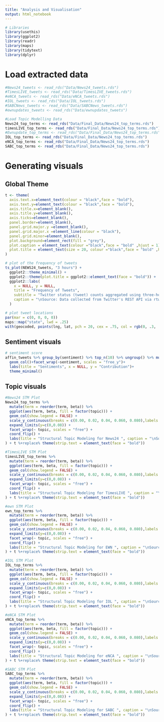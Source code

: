 ```yaml
---
title: "Analysis and Visualisation"
output: html_notebook
---
```


```r
# Libraries
library(usethis)
library(ggplot2)
library(readr)
library(maps)
library(tidytext)
library(dplyr)


```

# Load extracted data 
```r
#News24_tweets <- read_rds("Data/News24_tweets.rds")
#TimesLIVE_tweets <- read_rds("Data/TimesLIVE_tweets.rds")
#eNCA_tweets <- read_rds("Data/eNCA_tweets.rds")
#IOL_tweets <- read_rds("Data/IOL_tweets.rds")
#SABCNews_tweets <- read_rds("Data/SABCNews_tweets.rds")
#ewnupdates_tweets <- read_rds("Data/ewnupdates_tweets")

#Load Topic Modelling Data
News24_top_terms <- read_rds("Data/Final_Data/News24_top_terms.rds")
timesLIVE_top_terms <- read_rds("Data/Final_Data/News24_top_terms.rds")
#Ewnupdate_top_terms <- read_rds("Data/Final_Data/News24_top_terms.rds")
IOL_top_terms <- read_rds("Data/Final_Data/News24_top_terms.rds")
eNCA_top_terms <- read_rds("Data/Final_Data/News24_top_terms.rds")
SABC_top_terms <- read_rds("Data/Final_Data/News24_top_terms.rds")
```


# Generating visuals
## Global Theme
```r
t <- theme(
  axis.text.x=element_text(colour = "black",face = "bold"),
  axis.text.y=element_text(colour = "black",face = "bold"),
  axis.title.x=element_blank(),
  axis.title.y=element_blank(),
  axis.ticks=element_blank(),
  panel.border=element_blank(),
  panel.grid.major.y =element_blank(),
  panel.grid.major.x =element_line(colour = "black"), 
  panel.grid.minor=element_blank(),
  plot.background=element_rect(fill = "grey"),
  plot.caption = element_text(colour ="black",face = "bold" ,hjust = 1),
  plot.title = element_text(size = 20, colour ="black",face = "bold" ,hjust = 0.5),
)

```


```r

# plot of the frequency of tweets
ts_plot(NEWS24_tweets, "3 hours") +
  ggplot2::theme_minimal() +
  ggplot2::theme(plot.title = ggplot2::element_text(face = "bold")) +
  ggplot2::labs(
    x = NULL, y = NULL,
    title = "Frequency of Tweets",
    subtitle = "Twitter status (tweet) counts aggregated using three-hour intervals",
    caption = "\nSource: Data collected from Twitter's REST API via rtweet"
  )

# plot tweet locations
par(mar = c(0, 0, 0, 0))
maps::map("state", lwd = .25)
with(geocoded, points(lng, lat, pch = 20, cex = .75, col = rgb(0, .3, .7, .75)))

```


## Sentiment visuals
```r
# sentiment score
affin_tweets %>% group_by(sentiment) %>% top_n(10) %>% ungroup() %>% mutate(word = reorder(word, n)) %>% ggplot(aes(x=word,y=n, fill = sentiment))+
  geom_col()+facet_wrap(~sentiment, scales = "free_y")+
  labs(title = "Sentiments", x = NULL, y = "Contribution")+
  theme_minimal()

```


## Topic visuals
```r
#News24 STM Plot
News24_top_terms %>%
  mutate(term = reorder(term, beta)) %>%
  ggplot(aes(term, beta, fill = factor(topic))) +
  geom_col(show.legend = FALSE) + 
  scale_y_continuous(breaks = c(0.00, 0.02, 0.04, 0.060, 0.080),labels = c("0", ".02", ".04", ".06", ".08")) +
  expand_limits(y=c(0,0.08)) + 
  facet_wrap(~ topic, scales = "free") + 
  coord_flip() +
  labs(title = "Structural Topic Modeling for News24 ", caption = "\nSource: Data collected from Twitter's REST API via rtweet"
) + t %+replace% theme(strip.text = element_text(face = "bold"))
```

```r
#TimesLIVE STM Plot
timesLIVE_top_terms %>%
  mutate(term = reorder(term, beta)) %>%
  ggplot(aes(term, beta, fill = factor(topic))) +
  geom_col(show.legend = FALSE) + 
  scale_y_continuous(breaks = c(0.00, 0.02, 0.04, 0.060, 0.080),labels = c("0", ".02", ".04", ".06", ".08")) +
  expand_limits(y=c(0,0.08)) + 
  facet_wrap(~ topic, scales = "free") + 
  coord_flip() +
  labs(title = "Structural Topic Modeling for TimesLIVE ", caption = "\nSource: Data collected from Twitter's REST API via rtweet"
) + t %+replace% theme(strip.text = element_text(face = "bold"))
```


```r
#ewn STM Plot
ewn_top_terms %>%
  mutate(term = reorder(term, beta)) %>%
  ggplot(aes(term, beta, fill = factor(topic))) +
  geom_col(show.legend = FALSE) + 
  scale_y_continuous(breaks = c(0.00, 0.02, 0.04, 0.060, 0.080),labels = c("0", ".02", ".04", ".06", ".08")) +
  expand_limits(y=c(0,0.08)) + 
  facet_wrap(~ topic, scales = "free") + 
  coord_flip() +
  labs(title = "Structural Topic Modeling for EWN ", caption = "\nSource: Data collected from Twitter's REST API via rtweet"
) + t %+replace% theme(strip.text = element_text(face = "bold"))
```


```r
#IOL STM Plot
IOL_top_terms %>%
  mutate(term = reorder(term, beta)) %>%
  ggplot(aes(term, beta, fill = factor(topic))) +
  geom_col(show.legend = FALSE) + 
  scale_y_continuous(breaks = c(0.00, 0.02, 0.04, 0.060, 0.080),labels = c("0", ".02", ".04", ".06", ".08")) +
  expand_limits(y=c(0,0.08)) + 
  facet_wrap(~ topic, scales = "free") + 
  coord_flip() +
  labs(title = "Structural Topic Modeling for IOL ", caption = "\nSource: Data collected from Twitter's REST API via rtweet"
) + t %+replace% theme(strip.text = element_text(face = "bold"))
```


```r
#eNCA STM Plot
eNCA_top_terms %>%
  mutate(term = reorder(term, beta)) %>%
  ggplot(aes(term, beta, fill = factor(topic))) +
  geom_col(show.legend = FALSE) + 
  scale_y_continuous(breaks = c(0.00, 0.02, 0.04, 0.060, 0.080),labels = c("0", ".02", ".04", ".06", ".08")) +
  expand_limits(y=c(0,0.08)) + 
  facet_wrap(~ topic, scales = "free") + 
  coord_flip() +
  labs(title = "Structural Topic Modeling for eNCA ", caption = "\nSource: Data collected from Twitter's REST API via rtweet"
) + t %+replace% theme(strip.text = element_text(face = "bold"))
```


```r
#SABC STM Plot
SABC_top_terms %>%
  mutate(term = reorder(term, beta)) %>%
  ggplot(aes(term, beta, fill = factor(topic))) +
  geom_col(show.legend = FALSE) + 
  scale_y_continuous(breaks = c(0.00, 0.02, 0.04, 0.060, 0.080),labels = c("0", ".02", ".04", ".06", ".08")) +
  expand_limits(y=c(0,0.08)) + 
  facet_wrap(~ topic, scales = "free") + 
  coord_flip() +
  labs(title = "Structural Topic Modeling for SABC ", caption = "\nSource: Data collected from Twitter's REST API via rtweet"
) + t %+replace% theme(strip.text = element_text(face = "bold"))
```